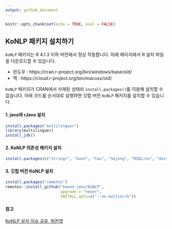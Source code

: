 ```yaml
---
output: github_document
---
```


```r
knitr::opts_chunk$set(echo = TRUE, eval = FALSE)
```

KoNLP 패키지 설치하기
---

`KoNLP` 패키지는 R 4.1.3 이하 버전에서 정상 작동합니다. 아래 페이지에서 R 설치 파일을 다운로드할 수 있습니다.

- 윈도우 : https://cran.r-project.org/bin/windows/base/old/
- 맥 : https://cloud.r-project.org/bin/macosx/old/


`KoNLP` 패키지가 CRAN에서 삭제된 상태라 `install.packages()`를 이용해 설치할 수 없습니다. 아래 코드를 순서대로 실행하면 깃헙 버전 `KoNLP` 패키지를 설치할 수 있습니다.

#### 1. java와 rJava 설치
```r
install.packages("multilinguer")
library(multilinguer)
install_jdk()
```

#### 2. KoNLP 의존성 패키지 설치
```r
install.packages(c("stringr", "hash", "tau", "Sejong", "RSQLite", "devtools"), type = "binary")
```

#### 3. 깃헙 버전 KoNLP 설치
```r
install.packages("remotes")
remotes::install_github("haven-jeon/KoNLP", 
                        upgrade = "never",
                        INSTALL_opts=c("--no-multiarch"))
```


#### 참고

[KoNLP 설치 이슈 공유, 박찬엽](https://www.facebook.com/notes/r-korea-krugkorean-r-user-group/konlp-설치-이슈-공유/1847510068715020/)
